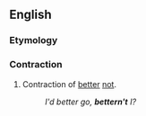 ==English==
{{rfv}}

===Etymology===
{{suffix|better|n't}}

===Contraction===
{{en-cont}}

# {{nonstandard}} Contraction of [[better]] [[not]].
#:''I'd better go, '''bettern't''' I?''